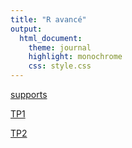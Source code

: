 ```yaml
---
title: "R avancé"
output:
  html_document:
    theme: journal
    highlight: monochrome
    css: style.css
---
```


[supports](http://masedki.github.io/enseignements/pdfs/Ravance/Ravance.pdf)

[TP1](http://masedki.github.io/enseignements/pdfs/Ravance/TP1profilage.pdf)

[TP2](http://masedki.github.io/enseignements/pdfs/Ravance/TP2optimisationSimple.pdf)


